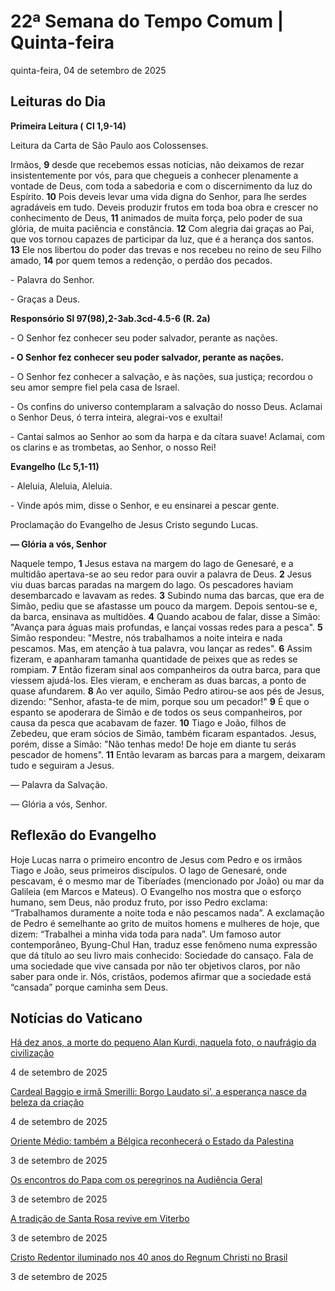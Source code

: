
# 22ª Semana do Tempo Comum | Quinta-feira

quinta-feira, 04 de setembro de 2025

## Leituras do Dia

**Primeira Leitura (** **Cl 1,9-14)**

Leitura da Carta de São Paulo aos Colossenses.

Irmãos, **9** desde que recebemos essas notícias, não deixamos de rezar insistentemente por vós, para que chegueis a conhecer plenamente a vontade de Deus, com toda a sabedoria e com o discernimento da luz do Espírito. **10** Pois deveis levar uma vida digna do Senhor, para lhe serdes agradáveis em tudo. Deveis produzir frutos em toda boa obra e crescer no conhecimento de Deus, **11** animados de muita força, pelo poder de sua glória, de muita paciência e constância. **12** Com alegria dai graças ao Pai, que vos tornou capazes de participar da luz, que é a herança dos santos. **13** Ele nos libertou do poder das trevas e nos recebeu no reino de seu Filho amado, **14** por quem temos a redenção, o perdão dos pecados. 

\- Palavra do Senhor.

\- Graças a Deus.

**Responsório Sl 97(98),2-3ab.3cd-4.5-6 (R. 2a)**

\- O Senhor fez conhecer seu poder salvador, perante as nações.

**\- O Senhor fez conhecer seu poder salvador, perante as nações.**

\- O Senhor fez conhecer a salvação, e às nações, sua justiça; recordou o seu amor sempre fiel pela casa de Israel. 

\- Os confins do universo contemplaram a salvação do nosso Deus. Aclamai o Senhor Deus, ó terra inteira, alegrai-vos e exultai!

\- Cantai salmos ao Senhor ao som da harpa e da cítara suave! Aclamai, com os clarins e as trombetas, ao Senhor, o nosso Rei! 

**Evangelho (Lc 5,1-11)**

\- Aleluia, Aleluia, Aleluia.

\- Vinde após mim, disse o Senhor, e eu ensinarei a pescar gente.

Proclamação do Evangelho de Jesus Cristo segundo Lucas.

**— Glória a vós, Senhor**

Naquele tempo, **1** Jesus estava na margem do lago de Genesaré, e a multidão apertava-se ao seu redor para ouvir a palavra de Deus. **2** Jesus viu duas barcas paradas na margem do lago. Os pescadores haviam desembarcado e lavavam as redes. **3** Subindo numa das barcas, que era de Simão, pediu que se afastasse um pouco da margem. Depois sentou-se e, da barca, ensinava as multidões. **4** Quando acabou de falar, disse a Simão: "Avança para águas mais profundas, e lançai vossas redes para a pesca". **5** Simão respondeu: "Mestre, nós trabalhamos a noite inteira e nada pescamos. Mas, em atenção à tua palavra, vou lançar as redes". **6** Assim fizeram, e apanharam tamanha quantidade de peixes que as redes se rompiam. **7** Então fizeram sinal aos companheiros da outra barca, para que viessem ajudá-los. Eles vieram, e encheram as duas barcas, a ponto de quase afundarem. **8** Ao ver aquilo, Simão Pedro atirou-se aos pés de Jesus, dizendo: "Senhor, afasta-te de mim, porque sou um pecador!" **9** É que o espanto se apoderara de Simão e de todos os seus companheiros, por causa da pesca que acabavam de fazer. **10** Tiago e João, filhos de Zebedeu, que eram sócios de Simão, também ficaram espantados. Jesus, porém, disse a Simão: "Não tenhas medo! De hoje em diante tu serás pescador de homens". **11** Então levaram as barcas para a margem, deixaram tudo e seguiram a Jesus. 

 — Palavra da Salvação.

 — Glória a vós, Senhor.

## Reflexão do Evangelho

 Hoje Lucas narra o primeiro encontro de Jesus com Pedro e os irmãos Tiago e João, seus primeiros discípulos. O lago de Genesaré, onde pescavam, é o mesmo mar de Tiberíades (mencionado por João) ou mar da Galileia (em Marcos e Mateus). O Evangelho nos mostra que o esforço humano, sem Deus, não produz fruto, por isso Pedro exclama: “Trabalhamos duramente a noite toda e não pescamos nada”. A exclamação de Pedro é semelhante ao grito de muitos homens e mulheres de hoje, que dizem: “Trabalhei a minha vida toda para nada”. Um famoso autor contemporâneo, Byung-Chul Han, traduz esse fenômeno numa expressão que dá título ao seu livro mais conhecido: Sociedade do cansaço. Fala de uma sociedade que vive cansada por não ter objetivos claros, por não saber para onde ir. Nós, cristãos, podemos afirmar que a sociedade está “cansada” porque caminha sem Deus.

## Notícias do Vaticano

[Há dez anos, a morte do pequeno Alan Kurdi, naquela foto, o naufrágio da civilização](https://www.vaticannews.va/pt/mundo/news/2025-09/ha-dez-anos-morte-pequeno-alan-kurdi-foto-naufragio.html) 

4 de setembro de 2025

[Cardeal Baggio e irmã Smerilli: Borgo Laudato si’, a esperança nasce da beleza da criação](https://www.vaticannews.va/pt/vaticano/news/2025-09/cardeal-baggio-irma-smerilli-borgo-laudato-si-esperanca.html) 

4 de setembro de 2025

[Oriente Médio: também a Bélgica reconhecerá o Estado da Palestina](https://www.vaticannews.va/pt/mundo/news/2025-09/atualizacao-internacional-belgica-reconhecera-estado-palestina.html) 

3 de setembro de 2025

[Os encontros do Papa com os peregrinos na Audiência Geral](https://www.vaticannews.va/pt/vaticano/news/2025-09/papa-leao-xiv-audiencia-geral-encontro-com-peregrinos-moto-2025.html) 

3 de setembro de 2025

[A tradição de Santa Rosa revive em Viterbo](https://www.vaticannews.va/pt/igreja/news/2025-09/tradicao-santa-rosa-viterbo-italia.html) 

3 de setembro de 2025

[Cristo Redentor iluminado nos 40 anos do Regnum Christi no Brasil](https://www.vaticannews.va/pt/igreja/news/2025-09/cristo-redentor-iluminado-40-anos-regnum-christi-brasil.html) 

3 de setembro de 2025